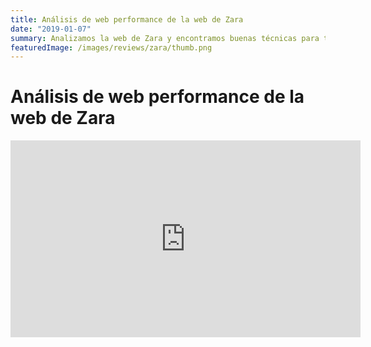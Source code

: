 ```yaml
---
title: Análisis de web performance de la web de Zara
date: "2019-01-07"
summary: Analizamos la web de Zara y encontramos buenas técnicas para tener un buen rendimiento pero también margen de mejora. Imágenes enormes que se escalan a un tamaño pequeño, SVG optimizables, optimizely bloqueante...
featuredImage: /images/reviews/zara/thumb.png
---
```


# Análisis de web performance de la web de Zara

<iframe
  width="560"
  height="315"
  src="https://www.youtube.com/embed/QbJAf5Oa64Y"
  frameborder="0"
  allow="accelerometer; autoplay; encrypted-media; gyroscope; picture-in-picture"
  allowfullscreen
/>

> Gracias a [Paco Segovia](https://twitter.com/SeGo) y [Jaime Lozano](https://twitter.com/jlozanospain) por sugerirnos este site para la review.
> [Análisis](https://threadreaderapp.com/thread/962255893663502336.html) de Accesibilidad y Usabilidad de [Paco Segovia](https://twitter.com/SeGo)

### Estáticos

- ✅ Utilizan http/2 y un CDN para servir estáticos
- ✅ Sirven vídeos en diferentes tamaños dependiendo de la resolución de la pantalla. Basta con cambiar el path en la URL a 600, 1080, etc.
- ❌ Caché muy corta.

### Fuentes

- ✅ Usan woff2
- ✅ Usan una fuente con sólo los caracteres necesarios para Zara SRPLS (ZaraSRPLS_Font-Regular). Quizás se podría reemplazar por un SVG, pero no está mal la idea.

### Imágenes

- ✅ Hacen lazy loading. Bien!
- ❌ En la home piden imágenes que son un SVG con texto con la misma fuente cargada en la página. CUIDADO: Cloudinary dice que se puede pasar a WebP y hacer la imagen pequeña para ahorrar bytes pero sería demasiado pequeña.
- ❌ En mobile parecen pedir las imágenes a un tamaño muy grande.
- ❌ products-category.json referencia a 2 imágenes transparentes con nombre similar. Se usan como placeholder. O bien se quitan o se pueden unificar.

### Scripts

- ✅ Usan require.js para cargar módulos JS en lugar de un bundle enorme.
- ❌ Usan jQuery 1.11.2, con una vulnerabilidad conocida y que fue releaseado en diciembre de 2014. (ver lighthouse) (ver audit performance para versión mobile).
- ❌ Hay mucho script inline sin minificar en el HTML inicial.
- ❌ Usan optimizely en el lado del cliente de forma bloqueante. Sin minificar y con código comentado.. WebPageTest [con Optimizely](https://www.webpagetest.org/result/190102_GE_d3cd4fb7d5d473923213570633619256/1/details/#waterfall_view_step1) y [sin Optimizely](https://www.webpagetest.org/result/190102_ND_f8cecf71476e6e6844bf84e9ec1bd8be/7/details/#waterfall_view_step1) y aquí la [comparación](https://www.webpagetest.org/video/compare.php?tests=190102_ND_f8cecf71476e6e6844bf84e9ec1bd8be%2C190102_GE_d3cd4fb7d5d473923213570633619256&thumbSize=200&ival=100&end=visual#)
- ❌ Algún recurso tiene una TTL de caché muy baja (eg launcher-std.js, redesign.css) (ver lighthouse)

### CSS

- ✅ En CSS Stats tenemos buenos resultados.
- ❌ Ficheros CSS sin minificar, y a veces con código comentado (eg spa-hacks en desktop, mobile-hacks en mobile).

### SVG

- ❌ Logo de Zara, carrito, etc pueden ocupar casi la mitad si se pasan por SVGOMG. La idea de SVG + h2 es mejor que Web font para iconos + http/1.1, lo cual es positivo. (ver devtools + svgomg)

### Más cosas

- ✅ Usan boomerang de Akamai, lo que quiere decir que tienen RUM configurado y miden el page load time. Más info en https://www.akamai.com/uk/en/products/web-performance/mpulse-real-user-monitoring.jsp y https://developer.akamai.com/tools/boomerang/#Introduction
- ❌ Responsive? No mucho en desktop. Es fácil que la pantalla se corte. En mobile usan un dominio diferente.

### Performance una vez cargada

- ❌ Hay un problema de performance al hacer scroll y setear el top del menú de la izquierda.
  En app-std > adjustVerticalPos > this.$navigationMenu.css. Además, onScroll() no tiene throttling. Esto da para una buena demo mostrando Rendering > Paint flashing y un performance recording.
- ❌ Hablando de flashing, el loader.gif de las imágenes sigue pintándose. En Spotify tuvimos el mismo problema. Basta con ocultarlo.
- ❌ Hay un raf ejecutándose todo el tiempo. Probablemente sólo usado en la página principal en desktop y mobile.

## Informes

### PageSpeed Insights

- [Home](https://developers.google.com/speed/pagespeed/insights/?url=https%3A%2F%2Fzara.com%2Fes)
- [Category](https://developers.google.com/speed/pagespeed/insights/?url=https%3A%2F%2Fwww.zara.com%2Fes%2Fes%2Fmujer-nuevo-l1180.html%3Fv1%3D1074660)

### WebPageTest

- [Home](https://www.webpagetest.org/result/190102_GE_d3cd4fb7d5d473923213570633619256/) La Rioja, Spain - Chrome - Cable
- [Category](https://www.webpagetest.org/result/190102_DJ_c2211970eb499e83e2ec9c308b0254d6/) La Rioja, Spain - Chrome - Cable

### CSS Stats

- [Home](https://cssstats.com/stats?url=https%3A%2F%2Fwww.zara.com%2Fes&ua=Browser%20Default)
- [Category](https://cssstats.com/stats?url=https%3A%2F%2Fwww.zara.com%2Fes%2Fes%2Fmujer-nuevo-l1180.html%3Fv1%3D1074660&ua=Browser%20Default)

### Image Analysis Results

- [Home](https://webspeedtest.cloudinary.com/results/190102_Q7_e67af2ac785cec0bbba6a81da1fefbf7)
- [Category](https://webspeedtest.cloudinary.com/results/190102_AS_05c49e213b0591cf32184ef6fee18252)

## Recurso

- [Performance Calendar](https://calendar.perfplanet.com/)
